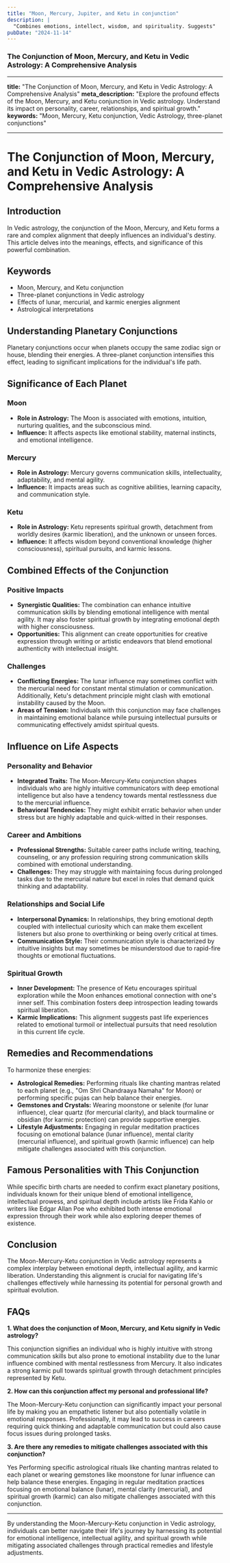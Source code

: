 ```yaml
---
title: "Moon, Mercury, Jupiter, and Ketu in conjunction"
description: |
  "Combines emotions, intellect, wisdom, and spirituality. Suggests"
pubDate: "2024-11-14"
---
```


### The Conjunction of Moon, Mercury, and Ketu in Vedic Astrology: A Comprehensive Analysis

---

**title:** "The Conjunction of Moon, Mercury, and Ketu in Vedic Astrology: A Comprehensive Analysis"
**meta_description:** "Explore the profound effects of the Moon, Mercury, and Ketu conjunction in Vedic astrology. Understand its impact on personality, career, relationships, and spiritual growth."
**keywords:** "Moon, Mercury, Ketu conjunction, Vedic Astrology, three-planet conjunctions"

---

# The Conjunction of Moon, Mercury, and Ketu in Vedic Astrology: A Comprehensive Analysis

## Introduction

In Vedic astrology, the conjunction of the Moon, Mercury, and Ketu forms a rare and complex alignment that deeply influences an individual's destiny. This article delves into the meanings, effects, and significance of this powerful combination.

## Keywords

- Moon, Mercury, and Ketu conjunction
- Three-planet conjunctions in Vedic astrology
- Effects of lunar, mercurial, and karmic energies alignment
- Astrological interpretations

## Understanding Planetary Conjunctions

Planetary conjunctions occur when planets occupy the same zodiac sign or house, blending their energies. A three-planet conjunction intensifies this effect, leading to significant implications for the individual's life path.

## Significance of Each Planet

### Moon

- **Role in Astrology:** The Moon is associated with emotions, intuition, nurturing qualities, and the subconscious mind.
- **Influence:** It affects aspects like emotional stability, maternal instincts, and emotional intelligence.

### Mercury

- **Role in Astrology:** Mercury governs communication skills, intellectuality, adaptability, and mental agility.
- **Influence:** It impacts areas such as cognitive abilities, learning capacity, and communication style.

### Ketu

- **Role in Astrology:** Ketu represents spiritual growth, detachment from worldly desires (karmic liberation), and the unknown or unseen forces.
- **Influence:** It affects wisdom beyond conventional knowledge (higher consciousness), spiritual pursuits, and karmic lessons.

## Combined Effects of the Conjunction

### Positive Impacts

- **Synergistic Qualities:** The combination can enhance intuitive communication skills by blending emotional intelligence with mental agility. It may also foster spiritual growth by integrating emotional depth with higher consciousness.
- **Opportunities:** This alignment can create opportunities for creative expression through writing or artistic endeavors that blend emotional authenticity with intellectual insight.

### Challenges

- **Conflicting Energies:** The lunar influence may sometimes conflict with the mercurial need for constant mental stimulation or communication. Additionally, Ketu's detachment principle might clash with emotional instability caused by the Moon.
- **Areas of Tension:** Individuals with this conjunction may face challenges in maintaining emotional balance while pursuing intellectual pursuits or communicating effectively amidst spiritual quests.

## Influence on Life Aspects

### Personality and Behavior

- **Integrated Traits:** The Moon-Mercury-Ketu conjunction shapes individuals who are highly intuitive communicators with deep emotional intelligence but also have a tendency towards mental restlessness due to the mercurial influence.
- **Behavioral Tendencies:** They might exhibit erratic behavior when under stress but are highly adaptable and quick-witted in their responses.

### Career and Ambitions

- **Professional Strengths:** Suitable career paths include writing, teaching, counseling, or any profession requiring strong communication skills combined with emotional understanding.
- **Challenges:** They may struggle with maintaining focus during prolonged tasks due to the mercurial nature but excel in roles that demand quick thinking and adaptability.

### Relationships and Social Life

- **Interpersonal Dynamics:** In relationships, they bring emotional depth coupled with intellectual curiosity which can make them excellent listeners but also prone to overthinking or being overly critical at times.
- **Communication Style:** Their communication style is characterized by intuitive insights but may sometimes be misunderstood due to rapid-fire thoughts or emotional fluctuations.

### Spiritual Growth

- **Inner Development:** The presence of Ketu encourages spiritual exploration while the Moon enhances emotional connection with one's inner self. This combination fosters deep introspection leading towards spiritual liberation.
- **Karmic Implications:** This alignment suggests past life experiences related to emotional turmoil or intellectual pursuits that need resolution in this current life cycle.

## Remedies and Recommendations

To harmonize these energies:

- **Astrological Remedies:** Performing rituals like chanting mantras related to each planet (e.g., "Om Shri Chandraaya Namaha" for Moon) or performing specific pujas can help balance their energies.
- **Gemstones and Crystals:** Wearing moonstone or selenite (for lunar influence), clear quartz (for mercurial clarity), and black tourmaline or obsidian (for karmic protection) can provide supportive energies.
- **Lifestyle Adjustments:** Engaging in regular meditation practices focusing on emotional balance (lunar influence), mental clarity (mercurial influence), and spiritual growth (karmic influence) can help mitigate challenges associated with this conjunction.

## Famous Personalities with This Conjunction

While specific birth charts are needed to confirm exact planetary positions, individuals known for their unique blend of emotional intelligence, intellectual prowess, and spiritual depth include artists like Frida Kahlo or writers like Edgar Allan Poe who exhibited both intense emotional expression through their work while also exploring deeper themes of existence.

## Conclusion

The Moon-Mercury-Ketu conjunction in Vedic astrology represents a complex interplay between emotional depth, intellectual agility, and karmic liberation. Understanding this alignment is crucial for navigating life's challenges effectively while harnessing its potential for personal growth and spiritual evolution.

## FAQs

**1. What does the conjunction of Moon, Mercury, and Ketu signify in Vedic astrology?**

This conjunction signifies an individual who is highly intuitive with strong communication skills but also prone to emotional instability due to the lunar influence combined with mental restlessness from Mercury. It also indicates a strong karmic pull towards spiritual growth through detachment principles represented by Ketu.

**2. How can this conjunction affect my personal and professional life?**

The Moon-Mercury-Ketu conjunction can significantly impact your personal life by making you an empathetic listener but also potentially volatile in emotional responses. Professionally, it may lead to success in careers requiring quick thinking and adaptable communication but could also cause focus issues during prolonged tasks.

**3. Are there any remedies to mitigate challenges associated with this conjunction?**

Yes Performing specific astrological rituals like chanting mantras related to each planet or wearing gemstones like moonstone for lunar influence can help balance these energies. Engaging in regular meditation practices focusing on emotional balance (lunar), mental clarity (mercurial), and spiritual growth (karmic) can also mitigate challenges associated with this conjunction.

---

By understanding the Moon-Mercury-Ketu conjunction in Vedic astrology, individuals can better navigate their life's journey by harnessing its potential for emotional intelligence, intellectual agility, and spiritual growth while mitigating associated challenges through practical remedies and lifestyle adjustments.